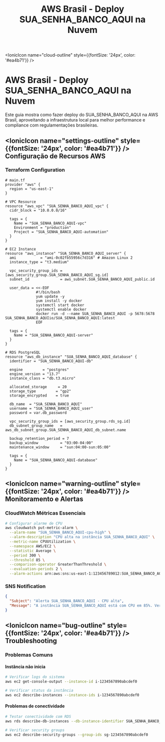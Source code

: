 ﻿---
sidebar_position: 2
title: "AWS Brasil - Deploy SUA_SENHA_BANCO_AQUI na Nuvem"
description: "Guia completo para fazer deploy do SUA_SENHA_BANCO_AQUI na AWS Brasil, incluindo EC2, RDS, VPC e configurações de produção"
keywords: [SUA_SENHA_BANCO_AQUI, aws, brasil, ec2, rds, vpc, deploy, cloud, produção]
---

<IonicIcon name="cloud-outline" style={{fontSize: '24px', color: '#ea4b71'}} />

# AWS Brasil - Deploy SUA_SENHA_BANCO_AQUI na Nuvem

Este guia mostra como fazer deploy do SUA_SENHA_BANCO_AQUI na AWS Brasil, aproveitando a infraestrutura local para melhor performance e compliance com regulamentações brasileiras.

## <IonicIcon name="settings-outline" style={{fontSize: '24px', color: '#ea4b71'}} /> Configuração de Recursos AWS

### Terraform Configuration

```hcl
# main.tf
provider "aws" {
  region = "us-east-1"
}

# VPC Resource
resource "aws_vpc" "SUA_SENHA_BANCO_AQUI_vpc" {
  cidr_block = "10.0.0.0/16"
  
  tags = {
    Name = "SUA_SENHA_BANCO_AQUI-vpc"
    Environment = "production"
    Project = "SUA_SENHA_BANCO_AQUI-automation"
  }
}

# EC2 Instance
resource "aws_instance" "SUA_SENHA_BANCO_AQUI_server" {
  ami           = "ami-0c02fb55956c7d316" # Amazon Linux 2
  instance_type = "t3.medium"
  
  vpc_security_group_ids = [aws_security_group.SUA_SENHA_BANCO_AQUI_sg.id]
  subnet_id              = aws_subnet.SUA_SENHA_BANCO_AQUI_public.id
  
  user_data = <<-EOF
              #!/bin/bash
              yum update -y
              yum install -y docker
              systemctl start docker
              systemctl enable docker
              docker run -d --name SUA_SENHA_BANCO_AQUI -p 5678:5678 SUA_SENHA_BANCO_AQUIio/SUA_SENHA_BANCO_AQUI:latest
              EOF
  
  tags = {
    Name = "SUA_SENHA_BANCO_AQUI-server"
  }
}

# RDS PostgreSQL
resource "aws_db_instance" "SUA_SENHA_BANCO_AQUI_database" {
  identifier = "SUA_SENHA_BANCO_AQUI-db"
  
  engine         = "postgres"
  engine_version = "13.7"
  instance_class = "db.t3.micro"
  
  allocated_storage     = 20
  storage_type         = "gp2"
  storage_encrypted    = true
  
  db_name  = "SUA_SENHA_BANCO_AQUI"
  username = "SUA_SENHA_BANCO_AQUI_user"
  password = var.db_password
  
  vpc_security_group_ids = [aws_security_group.rds_sg.id]
  db_subnet_group_name   = aws_db_subnet_group.SUA_SENHA_BANCO_AQUI_db_subnet.name
  
  backup_retention_period = 7
  backup_window          = "03:00-04:00"
  maintenance_window     = "sun:04:00-sun:05:00"
  
  tags = {
    Name = "SUA_SENHA_BANCO_AQUI-database"
  }
}
```

## <IonicIcon name="warning-outline" style={{fontSize: '24px', color: '#ea4b71'}} /> Monitoramento e Alertas

### CloudWatch Métricas Essenciais

```bash
# Configurar alarme de CPU
aws cloudwatch put-metric-alarm \
  --alarm-name "SUA_SENHA_BANCO_AQUI-cpu-high" \
  --alarm-description "CPU alta na instância SUA_SENHA_BANCO_AQUI" \
  --metric-name CPUUtilization \
  --namespace AWS/EC2 \
  --statistic Average \
  --period 300 \
  --threshold 85 \
  --comparison-operator GreaterThanThreshold \
  --evaluation-periods 2 \
  --alarm-actions arn:aws:sns:us-east-1:123456789012:SUA_SENHA_BANCO_AQUI-alerts
```

### SNS Notification

```json
{
  "Subject": "Alerta SUA_SENHA_BANCO_AQUI - CPU alta",
  "Message": "A instância SUA_SENHA_BANCO_AQUI está com CPU em 85%. Verifique imediatamente."
}
```

## <IonicIcon name="bug-outline" style={{fontSize: '24px', color: '#ea4b71'}} /> Troubleshooting

### Problemas Comuns

#### Instância não inicia

```bash
# Verificar logs do sistema
aws ec2 get-console-output --instance-id i-1234567890abcdef0

# Verificar status da instância
aws ec2 describe-instances --instance-ids i-1234567890abcdef0
```

#### Problemas de conectividade

```bash
# Testar conectividade com RDS
aws rds describe-db-instances --db-instance-identifier SUA_SENHA_BANCO_AQUI-db

# Verificar security groups
aws ec2 describe-security-groups --group-ids sg-1234567890abcdef0
```
